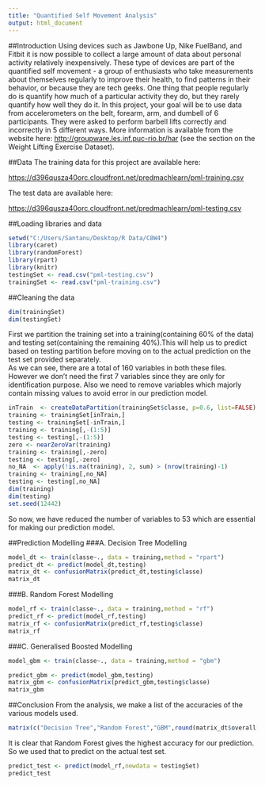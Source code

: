 ---
title: "Quantified Self Movement Analysis"
output: html_document
---

##Introduction
Using devices such as Jawbone Up, Nike FuelBand, and Fitbit it is now possible to collect a large amount of data about personal activity relatively inexpensively. These type of devices are part of the quantified self movement - a group of enthusiasts who take measurements about themselves regularly to improve their health, to find patterns in their behavior, or because they are tech geeks. One thing that people regularly do is quantify how much of a particular activity they do, but they rarely quantify how well they do it. In this project, your goal will be to use data from accelerometers on the belt, forearm, arm, and dumbell of 6 participants. They were asked to perform barbell lifts correctly and incorrectly in 5 different ways. More information is available from the website here: <http://groupware.les.inf.puc-rio.br/har> (see the section on the Weight Lifting Exercise Dataset).

##Data
The training data for this project are available here:

<https://d396qusza40orc.cloudfront.net/predmachlearn/pml-training.csv>

The test data are available here:

<https://d396qusza40orc.cloudfront.net/predmachlearn/pml-testing.csv>

##Loading libraries and data

```{r}
setwd("C:/Users/Santanu/Desktop/R Data/C8W4")
library(caret)
library(randomForest)
library(rpart)
library(knitr)
testingSet <- read.csv("pml-testing.csv")
trainingSet <- read.csv("pml-training.csv")
```

##Cleaning the data
```{r}
dim(trainingSet)
dim(testingSet)
```
First we partition the training set into a training(containing 60% of the data) and testing set(containing the remaining 40%).This will help us to predict based on testing partition before moving on to the actual prediction on the test set provided separately.   
As we can see, there are a total of 160 variables in both these files. However we don't need the first 7 variables since they are only for identification purpose. Also we need to remove variables which majorly contain missing values to avoid error in our prediction model.

```{r}
inTrain  <- createDataPartition(trainingSet$classe, p=0.6, list=FALSE)
training <- trainingSet[inTrain,]
testing <- trainingSet[-inTrain,]
training <- training[,-(1:5)]
testing <- testing[,-(1:5)]
zero <- nearZeroVar(training)
training <- training[,-zero]
testing <- testing[,-zero]
no_NA  <- apply(!is.na(training), 2, sum) > (nrow(training)-1)
training <- training[,no_NA]
testing <- testing[,no_NA]
dim(training)
dim(testing)
set.seed(12442)
```
So now, we have reduced the number of variables to 53 which are essential for making our prediction model.

##Prediction Modelling
###A. Decision Tree Modelling
```{r cache= TRUE}
model_dt <- train(classe~., data = training,method = "rpart")
predict_dt <- predict(model_dt,testing)
matrix_dt <- confusionMatrix(predict_dt,testing$classe)
matrix_dt
```

###B. Random Forest Modelling
```{r cache= TRUE}
model_rf <- train(classe~., data = training,method = "rf")
predict_rf <- predict(model_rf,testing)
matrix_rf <- confusionMatrix(predict_rf,testing$classe)
matrix_rf

```

###C. Generalised Boosted Modelling
```{r cache= TRUE, results="hide"}
model_gbm <- train(classe~., data = training,method = "gbm")
```
```{r cache=TRUE}
predict_gbm <- predict(model_gbm,testing)
matrix_gbm <- confusionMatrix(predict_gbm,testing$classe)
matrix_gbm
```

##Conclusion
From the analysis, we make a list of the accuracies of the various models used.
```{r}
matrix(c("Decision Tree","Random Forest","GBM",round(matrix_dt$overall[1]*100,2),round(matrix_rf$overall[1]*100,2),round(matrix_gbm$overall[1]*100,2)), nrow = 2, ncol = 3,byrow = TRUE,dimnames = list(c("","Accuracy"),c("","Methods","")))
```
It is clear that Random Forest gives the highest accuracy for our prediction. So we used that to predict on the actual test set.
```{r}
predict_test <- predict(model_rf,newdata = testingSet)
predict_test
```
